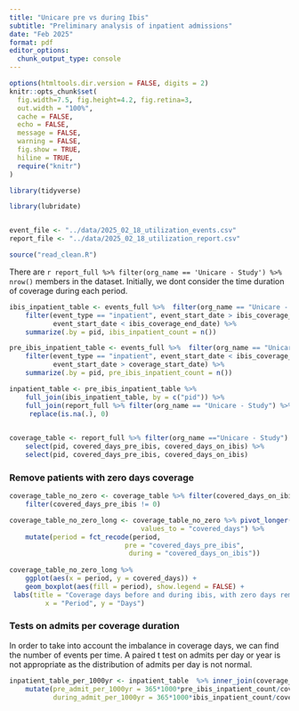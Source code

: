 ```yaml
---
title: "Unicare pre vs during Ibis"
subtitle: "Preliminary analysis of inpatient admissions"
date: "Feb 2025"
format: pdf
editor_options:
  chunk_output_type: console
---
```


```r
options(htmltools.dir.version = FALSE, digits = 2)
knitr::opts_chunk$set(
  fig.width=7.5, fig.height=4.2, fig.retina=3,
  out.width = "100%",
  cache = FALSE,
  echo = FALSE,
  message = FALSE,
  warning = FALSE,
  fig.show = TRUE,
  hiline = TRUE,
  require("knitr")
)

```

```r

library(tidyverse)

library(lubridate)



```

```r
event_file <- "../data/2025_02_18_utilization_events.csv"
report_file <- "../data/2025_02_18_utilization_report.csv"

source("read_clean.R")
```

There are `r report_full %>% filter(org_name == 'Unicare - Study') %>% nrow()` members in the dataset. Initially, we dont consider the time duration of coverage during each period.

```r

ibis_inpatient_table <- events_full %>%  filter(org_name == "Unicare - Study")  %>%
    filter(event_type == "inpatient", event_start_date > ibis_coverage_start_date &
           event_start_date < ibis_coverage_end_date) %>%
    summarize(.by = pid, ibis_inpatient_count = n())

pre_ibis_inpatient_table <- events_full %>%  filter(org_name == "Unicare - Study")  %>%
    filter(event_type == "inpatient", event_start_date < ibis_coverage_start_date &
           event_start_date > coverage_start_date) %>%
    summarize(.by = pid, pre_ibis_inpatient_count = n())


```

```r
inpatient_table <- pre_ibis_inpatient_table %>% 
    full_join(ibis_inpatient_table, by = c("pid")) %>% 
    full_join(report_full %>% filter(org_name == "Unicare - Study") %>% select(pid), by = c("pid")) %>% 
     replace(is.na(.), 0)
    
```

```r
coverage_table <- report_full %>% filter(org_name =="Unicare - Study") %>% 
    select(pid, covered_days_pre_ibis, covered_days_on_ibis) %>%
    select(pid, covered_days_pre_ibis, covered_days_on_ibis)
```

### Remove patients with zero days coverage

```r
coverage_table_no_zero <- coverage_table %>% filter(covered_days_on_ibis != 0) %>% 
    filter(covered_days_pre_ibis != 0)

coverage_table_no_zero_long <- coverage_table_no_zero %>% pivot_longer(c(2,3), names_to = "period",
                                 values_to = "covered_days") %>% 
    mutate(period = fct_recode(period,
                             pre = "covered_days_pre_ibis",
                              during = "covered_days_on_ibis")) 
    
coverage_table_no_zero_long %>% 
    ggplot(aes(x = period, y = covered_days)) + 
    geom_boxplot(aes(fill = period), show.legend = FALSE) +
 labs(title = "Coverage days before and during ibis, with zero days removed",
         x = "Period", y = "Days")
```

### Tests on admits per coverage duration

In order to take into account the imbalance in coverage days, we can find the number of events per time. A paired t test on admits per day or year is not appropriate as the distribution of admits per day is not normal.

```r
inpatient_table_per_1000yr <- inpatient_table  %>% inner_join(coverage_table_no_zero, by = "pid") %>% 
    mutate(pre_admit_per_1000yr = 365*1000*pre_ibis_inpatient_count/covered_days_pre_ibis,
           during_admit_per_1000yr = 365*1000*ibis_inpatient_count/covered_days_on_ibis)

```
